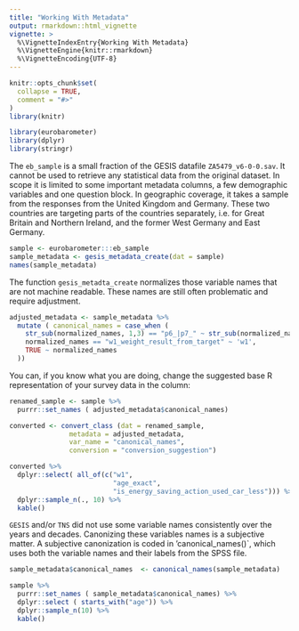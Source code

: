 ```yaml
---
title: "Working With Metadata"
output: rmarkdown::html_vignette
vignette: >
  %\VignetteIndexEntry{Working With Metadata}
  %\VignetteEngine{knitr::rmarkdown}
  %\VignetteEncoding{UTF-8}
---
```


```r
knitr::opts_chunk$set(
  collapse = TRUE,
  comment = "#>"
)
library(knitr)
```

```r
library(eurobarometer)
library(dplyr)
library(stringr)
```

The `eb_sample` is a small fraction of the GESIS datafile `ZA5479_v6-0-0.sav`.  It cannot be used to retrieve any statistical data from the original dataset.  In scope it is limited to some important metadata columns, a few demographic variables and one question block.  In geographic coverage, it takes a sample from the responses from the United Kingdom and Germany. These two countries are targeting parts of the countries separately, i.e. for Great Britain and Northern Ireland, and the former West Germany and East Germany. 

```r
sample <- eurobarometer:::eb_sample
sample_metadata <- gesis_metadata_create(dat = sample)
names(sample_metadata)
```

The function `gesis_metadta_create` normalizes those variable names that are not machine readable.  These names are still often problematic and require adjustment.

```r
adjusted_metadata <- sample_metadata %>%
  mutate ( canonical_names = case_when (
    str_sub(normalized_names, 1,3) == "p6_|p7_" ~ str_sub(normalized_names, 4,-1), 
    normalized_names == "w1_weight_result_from_target" ~ 'w1', 
    TRUE ~ normalized_names
  ))
```

You can, if you know what you are doing, change the suggested base R representation of your survey data in the column:

```r
renamed_sample <- sample %>%
  purrr::set_names ( adjusted_metadata$canonical_names)

converted <- convert_class (dat = renamed_sample, 
               metadata = adjusted_metadata,
               var_name = "canonical_names",
               conversion = "conversion_suggestion")

converted %>%
  dplyr::select( all_of(c("w1", 
                          "age_exact", 
                          "is_energy_saving_action_used_car_less"))) %>%
  dplyr::sample_n(., 10) %>%
  kable()
```

`GESIS` and/or `TNS` did not use some variable names consistently over the years and decades.  Canonizing these variables names is a subjective matter. A subjective canonization is coded in 'canonical_names()`, which uses both the variable names and their labels from the SPSS file.

```r
sample_metadata$canonical_names  <- canonical_names(sample_metadata)

sample %>%
  purrr::set_names ( sample_metadata$canonical_names) %>%
  dplyr::select ( starts_with("age")) %>%
  dplyr::sample_n(10) %>%
  kable()

```
